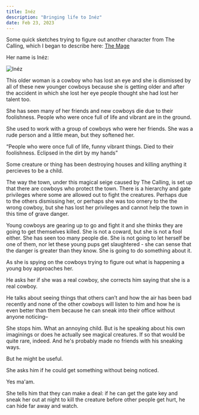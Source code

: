 ```yaml
---
title: Inéz
description: "Bringing life to Inéz"
date: Feb 23, 2023
---
```


Some quick sketches trying to figure out another character from The Calling, which I began to describe here: [The Mage](/posts/mage)

Her name is Inéz:

![Inéz](/images/the-calling/inez.jpg) 

This older woman is a cowboy who has lost an eye and she is dismissed by all of these new younger cowboys because she is getting older and after the accident in which she lost her eye people thought she had lost her talent too. 

She has seen many of her friends and new cowboys die due to their foolishness. People who were once full of life and vibrant are in the ground.

She used to work with a group of cowboys who were her friends. She was a rude person and a little mean, but they softened her.

“People who were once full of life, funny vibrant things. Died to their foolishness. Eclipsed in the dirt by my hands”

Some creature or thing has been destroying houses and killing anything it percieves to be a child. 

The way the town, under this magical seige caused by The Calling, is set up that there are cowboys who protect the town.  There is a hierarchy and gate privileges where some are allowed out to fight the creatures.  Perhaps due to the others dismissing her, or perhaps she was too ornery to the the wrong cowboy, but she has lost her privileges and cannot help the town in this time of grave danger.  

Young cowboys are gearing up to go and fight it and she thinks they are going to get themselves killed.  She is not a coward, but she is not a fool either.  She has seen too many people die.  She is not going to let herself be one of them, nor let these young pups get slaughtered - she can sense that the danger is greater than they know.  She is going to do something about it.

As she is spying on the cowboys trying to figure out what is happening a young boy approaches her.

He asks her if she was a real cowboy, she corrects him saying that she is a real cowboy.

He talks about seeing things that others can’t and how the air has been bad recently and none of the other cowboys will listen to him and how he is even better than them because he can sneak into their office without anyone noticing– 

She stops him.  What an annoying child.  But is he speaking about his own imaginings or does he actually see magical creatures.  If so that would be quite rare, indeed.  And he's probably made no friends with his sneaking ways.  

But he might be useful.  

She asks him if he could get something without being noticed.

Yes ma'am.

She tells him that they can make a deal: if he can get the gate key and sneak her out at night to kill the creature before other people get hurt, he can hide far away and watch. 




